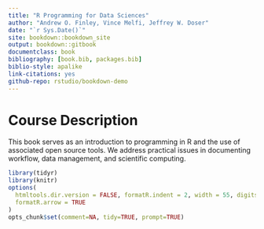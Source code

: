 ```yaml
--- 
title: "R Programming for Data Sciences"
author: "Andrew O. Finley, Vince Melfi, Jeffrey W. Doser"
date: "`r Sys.Date()`"
site: bookdown::bookdown_site
output: bookdown::gitbook
documentclass: book
bibliography: [book.bib, packages.bib]
biblio-style: apalike
link-citations: yes
github-repo: rstudio/bookdown-demo
---
```


# Course Description {-}

This book serves as an introduction to programming in R and the use of associated open source tools. We address practical issues in documenting workflow, data management, and scientific computing. 

```r
library(tidyr)
library(knitr)
options(
  htmltools.dir.version = FALSE, formatR.indent = 2, width = 55, digits = 4,
  formatR.arrow = TRUE
)
opts_chunk$set(comment=NA, tidy=TRUE, prompt=TRUE)
```
